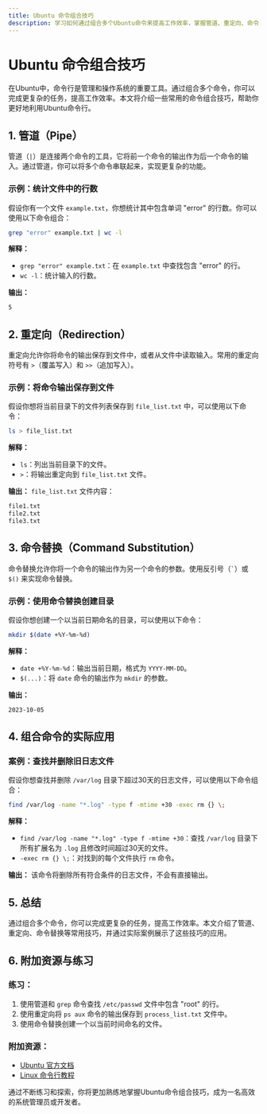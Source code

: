 ```yaml
---
title: Ubuntu 命令组合技巧
description: 学习如何通过组合多个Ubuntu命令来提高工作效率，掌握管道、重定向、命令替换等高级技巧。
---
```


# Ubuntu 命令组合技巧

在Ubuntu中，命令行是管理和操作系统的重要工具。通过组合多个命令，你可以完成更复杂的任务，提高工作效率。本文将介绍一些常用的命令组合技巧，帮助你更好地利用Ubuntu命令行。

## 1. 管道（Pipe）

管道（`|`）是连接两个命令的工具，它将前一个命令的输出作为后一个命令的输入。通过管道，你可以将多个命令串联起来，实现更复杂的功能。

### 示例：统计文件中的行数

假设你有一个文件 `example.txt`，你想统计其中包含单词 "error" 的行数。你可以使用以下命令组合：

```bash
grep "error" example.txt | wc -l
```

**解释：**
- `grep "error" example.txt`：在 `example.txt` 中查找包含 "error" 的行。
- `wc -l`：统计输入的行数。

**输出：**
```bash
5
```

## 2. 重定向（Redirection）

重定向允许你将命令的输出保存到文件中，或者从文件中读取输入。常用的重定向符号有 `>`（覆盖写入）和 `>>`（追加写入）。

### 示例：将命令输出保存到文件

假设你想将当前目录下的文件列表保存到 `file_list.txt` 中，可以使用以下命令：

```bash
ls > file_list.txt
```

**解释：**
- `ls`：列出当前目录下的文件。
- `>`：将输出重定向到 `file_list.txt` 文件。

**输出：**
`file_list.txt` 文件内容：
```bash
file1.txt
file2.txt
file3.txt
```

## 3. 命令替换（Command Substitution）

命令替换允许你将一个命令的输出作为另一个命令的参数。使用反引号（`` ` ``）或 `$()` 来实现命令替换。

### 示例：使用命令替换创建目录

假设你想创建一个以当前日期命名的目录，可以使用以下命令：

```bash
mkdir $(date +%Y-%m-%d)
```

**解释：**
- `date +%Y-%m-%d`：输出当前日期，格式为 `YYYY-MM-DD`。
- `$(...)`：将 `date` 命令的输出作为 `mkdir` 的参数。

**输出：**
```bash
2023-10-05
```

## 4. 组合命令的实际应用

### 案例：查找并删除旧日志文件

假设你想查找并删除 `/var/log` 目录下超过30天的日志文件，可以使用以下命令组合：

```bash
find /var/log -name "*.log" -type f -mtime +30 -exec rm {} \;
```

**解释：**
- `find /var/log -name "*.log" -type f -mtime +30`：查找 `/var/log` 目录下所有扩展名为 `.log` 且修改时间超过30天的文件。
- `-exec rm {} \;`：对找到的每个文件执行 `rm` 命令。

**输出：**
该命令将删除所有符合条件的日志文件，不会有直接输出。

## 5. 总结

通过组合多个命令，你可以完成更复杂的任务，提高工作效率。本文介绍了管道、重定向、命令替换等常用技巧，并通过实际案例展示了这些技巧的应用。

## 6. 附加资源与练习

### 练习：
1. 使用管道和 `grep` 命令查找 `/etc/passwd` 文件中包含 "root" 的行。
2. 使用重定向将 `ps aux` 命令的输出保存到 `process_list.txt` 文件中。
3. 使用命令替换创建一个以当前时间命名的文件。

### 附加资源：
- [Ubuntu 官方文档](https://help.ubuntu.com/)
- [Linux 命令行教程](https://linuxcommand.org/)

通过不断练习和探索，你将更加熟练地掌握Ubuntu命令组合技巧，成为一名高效的系统管理员或开发者。